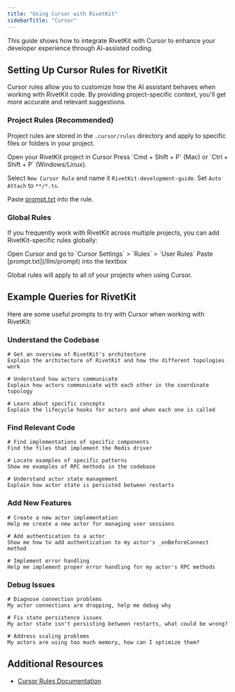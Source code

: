 ```yaml
---
title: "Using Cursor with RivetKit"
sidebarTitle: "Cursor"
---
```


This guide shows how to integrate RivetKit with Cursor to enhance your developer experience through AI-assisted coding.

## Setting Up Cursor Rules for RivetKit

Cursor rules allow you to customize how the AI assistant behaves when working with RivetKit code. By providing project-specific context, you'll get more accurate and relevant suggestions.

### Project Rules (Recommended)

Project rules are stored in the `.cursor/rules` directory and apply to specific files or folders in your project.

<Steps>
<Step title="Open project">Open your RivetKit project in Cursor</Step>
<Step title="Create rule">
  Press `Cmd + Shift + P` (Mac) or `Ctrl + Shift + P` (Windows/Linux).

  Select `New Cursor Rule` and name it `RivetKit-development-guide`.
</Step>
<Step title="Configure rule">
  Set `Auto Attach` to `**/*.ts`.

  Paste [prompt.txt](/llm/prompt) into the rule.
</Step>
</Steps>

### Global Rules

If you frequently work with RivetKit across multiple projects, you can add RivetKit-specific rules globally:

<Steps>
<Step title="Open settings">
  Open Cursor and go to `Cursor Settings` > `Rules` > `User Rules`
</Step>
<Step title="Add content">
  Paste [prompt.txt](/llm/prompt) into the textbox
</Step>
</Steps>

Global rules will apply to all of your projects when using Cursor.

## Example Queries for RivetKit

Here are some useful prompts to try with Cursor when working with RivetKit:

### Understand the Codebase

```
# Get an overview of RivetKit's architecture
Explain the architecture of RivetKit and how the different topologies work

# Understand how actors communicate
Explain how actors communicate with each other in the coordinate topology

# Learn about specific concepts
Explain the lifecycle hooks for actors and when each one is called
```

### Find Relevant Code

```
# Find implementations of specific components
Find the files that implement the Redis driver

# Locate examples of specific patterns
Show me examples of RPC methods in the codebase

# Understand actor state management
Explain how actor state is persisted between restarts
```

### Add New Features

```
# Create a new actor implementation
Help me create a new actor for managing user sessions

# Add authentication to a actor
Show me how to add authentication to my actor's _onBeforeConnect method

# Implement error handling
Help me implement proper error handling for my actor's RPC methods
```

### Debug Issues

```
# Diagnose connection problems
My actor connections are dropping, help me debug why

# Fix state persistence issues
My actor state isn't persisting between restarts, what could be wrong?

# Address scaling problems
My actors are using too much memory, how can I optimize them?
```

## Additional Resources

- [Cursor Rules Documentation](https://docs.cursor.com/context/rules-for-ai)

